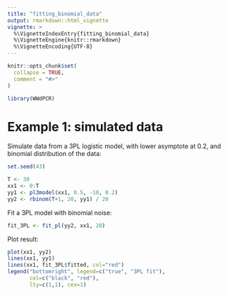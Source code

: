 ```yaml
---
title: "fitting_binomial_data"
output: rmarkdown::html_vignette
vignette: >
  %\VignetteIndexEntry{fitting_binomial_data}
  %\VignetteEngine{knitr::rmarkdown}
  %\VignetteEncoding{UTF-8}
---
```


```r
knitr::opts_chunk$set(
  collapse = TRUE,
  comment = "#>"
)
```

```r
library(WWdPCR)
```

# Example 1: simulated data

Simulate data from a 3PL logistic model, with lower asymptote at 0.2, and binomial distribution of the data:
```r
set.seed(43)

T <- 30
xx1 <- 0:T
yy1 <- pl3model(xx1, 0.5, -10, 0.2)
yy2 <- rbinom(T+1, 20, yy1) / 20
```

Fit a 3PL model with binomial noise:
```r
fit_3PL <- fit_pl(yy2, xx1, 20)
```

Plot result:

```r
plot(xx1, yy2)
lines(xx1, yy1)
lines(xx1, fit_3PL$fitted, col="red")
legend("bottomright", legend=c("true", "3PL fit"),
       col=c("black", "red"),
       lty=c(1,1), cex=1)
```
